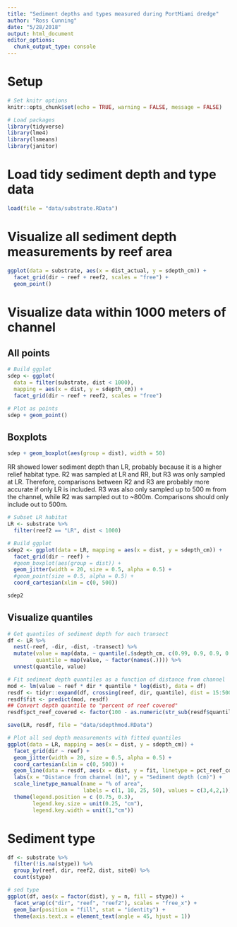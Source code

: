 ```yaml
---
title: "Sediment depths and types measured during PortMiami dredge"
author: "Ross Cunning"
date: "5/28/2018"
output: html_document
editor_options: 
  chunk_output_type: console
---
```


# Setup
```r
# Set knitr options
knitr::opts_chunk$set(echo = TRUE, warning = FALSE, message = FALSE)
```

```r
# Load packages
library(tidyverse)
library(lme4)
library(lsmeans)
library(janitor)
```

# Load tidy sediment depth and type data
```r
load(file = "data/substrate.RData")
```

# Visualize all sediment depth measurements by reef area
```r
ggplot(data = substrate, aes(x = dist_actual, y = sdepth_cm)) +
  facet_grid(dir ~ reef + reef2, scales = "free") + 
  geom_point()
```

# Visualize data within 1000 meters of channel

## All points
```r
# Build ggplot
sdep <- ggplot(
  data = filter(substrate, dist < 1000), 
  mapping = aes(x = dist, y = sdepth_cm)) +
  facet_grid(dir ~ reef + reef2, scales = "free")

# Plot as points
sdep + geom_point()
```

## Boxplots
```r
sdep + geom_boxplot(aes(group = dist), width = 50)
```

RR showed lower sediment depth than LR, probably because it is a higher relief habitat type. R2 was sampled at LR and RR, but R3 was only sampled at LR. Therefore, comparisons between R2 and R3 are probably more accurate if only LR is included. R3 was also only sampled up to 500 m from the channel, while R2 was sampled out to ~800m. Comparisons should only include out to 500m.

```r
# Subset LR habitat
LR <- substrate %>%
  filter(reef2 == "LR", dist < 1000)

# Build ggplot
sdep2 <- ggplot(data = LR, mapping = aes(x = dist, y = sdepth_cm)) +
  facet_grid(dir ~ reef) + 
  #geom_boxplot(aes(group = dist)) +
  geom_jitter(width = 20, size = 0.5, alpha = 0.5) +
  #geom_point(size = 0.5, alpha = 0.5) +
  coord_cartesian(xlim = c(0, 500))

sdep2
```

## Visualize quantiles
```r
# Get quantiles of sediment depth for each transect
df <- LR %>%
  nest(-reef, -dir, -dist, -transect) %>%
  mutate(value = map(data, ~ quantile(.$sdepth_cm, c(0.99, 0.9, 0.9, 0.75, 0.5))),
         quantile = map(value, ~ factor(names(.)))) %>%
  unnest(quantile, value)

# Fit sediment depth quantiles as a function of distance from channel
mod <- lm(value ~ reef * dir * quantile * log(dist), data = df)
resdf <- tidyr::expand(df, crossing(reef, dir, quantile), dist = 15:500)
resdf$fit <- predict(mod, resdf)
## Convert depth quantile to "percent of reef covered"
resdf$pct_reef_covered <- factor(100 - as.numeric(str_sub(resdf$quantile, 1, 2)))

save(LR, resdf, file = "data/sdepthmod.RData")

# Plot all sed depth measurements with fitted quantiles
ggplot(data = LR, mapping = aes(x = dist, y = sdepth_cm)) +
  facet_grid(dir ~ reef) + 
  geom_jitter(width = 20, size = 0.5, alpha = 0.5) +
  coord_cartesian(xlim = c(0, 500)) +
  geom_line(data = resdf, aes(x = dist, y = fit, linetype = pct_reef_covered)) +
  labs(x = "Distance from channel (m)", y = "Sediment depth (cm)") +
  scale_linetype_manual(name = "% of area",
                        labels = c(1, 10, 25, 50), values = c(3,4,2,1)) +
  theme(legend.position = c (0.75, 0.3),
        legend.key.size = unit(0.25, "cm"),
        legend.key.width = unit(1,"cm"))
```


# Sediment type

```r
df <- substrate %>%
  filter(!is.na(stype)) %>%
  group_by(reef, dir, reef2, dist, site0) %>%
  count(stype)

# sed type
ggplot(df, aes(x = factor(dist), y = n, fill = stype)) +
  facet_wrap(c("dir", "reef", "reef2"), scales = "free_x") +
  geom_bar(position = "fill", stat = "identity") +
  theme(axis.text.x = element_text(angle = 45, hjust = 1))
```




